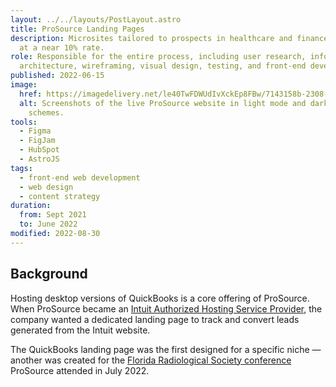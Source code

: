```yaml
---
layout: ../../layouts/PostLayout.astro
title: ProSource Landing Pages
description: Microsites tailored to prospects in healthcare and finance that convert leads
  at a near 10% rate.
role: Responsible for the entire process, including user research, information
  architecture, wireframing, visual design, testing, and front-end development.
published: 2022-06-15
image:
  href: https://imagedelivery.net/le40TwFDWUdIvXckEp8FBw/7143158b-2308-4ce7-4e53-cc0de2b65c00/cover
  alt: Screenshots of the live ProSource website in light mode and dark mode color
    schemes.
tools:
  - Figma
  - FigJam
  - HubSpot
  - AstroJS
tags:
  - front-end web development
  - web design
  - content strategy
duration:
  from: Sept 2021
  to: June 2022
modified: 2022-08-30
---
```


## Background

Hosting desktop versions of QuickBooks is a core offering of ProSource. When ProSource became an [Intuit Authorized Hosting Service Provider](https://quickbooks.intuit.com/learn-support/en-us/help-article/product-setup/hosting-providers-authorized-intuit/L3RAbICtq_US_en_US), the company wanted a dedicated landing page to track and convert leads generated from the Intuit website.

The QuickBooks landing page was the first designed for a specific niche — another was created for the [Florida Radiological Society conference](https://www.flrad.org/2022-annual-meeting-frs-frbma/) ProSource attended in July 2022.
